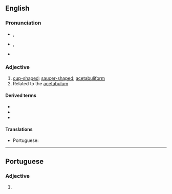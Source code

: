 ==English==

===Pronunciation===
* {{a|RP}} {{enPR|ă'-sĭ-tăbʹyo͝o-lə}}, {{IPA|/ˌæsɪˈtæbjʊlə/|lang=en}}
* {{a|US}} {{enPR|ă'-sĭ-tăbʹyə-lər}}, {{IPA|/ˌæsɪˈtæbjəlɚ/|lang=en}}
* {{audio|En-us-acetabular.ogg|Audio (US)|lang=en}}

===Adjective===
{{en-adj|-}}

# [[cup-shaped]]; [[saucer-shaped]]; [[acetabuliform]]
# Related to the [[acetabulum]]

====Derived terms====
* {{l|en|postacetabular}}
* {{l|en|preacetabular}}
* {{l|en|supraacetabular}}

====Translations====
{{trans-top|relating to the acetabulum}}
* Portuguese: {{t|pt|acetabular}}
{{trans-mid}}
{{trans-bottom}}

----

==Portuguese==

===Adjective===
{{pt-adj|acetabula|r}}

# {{l|en|acetabular}} {{gloss|relating to the acetabulum}}